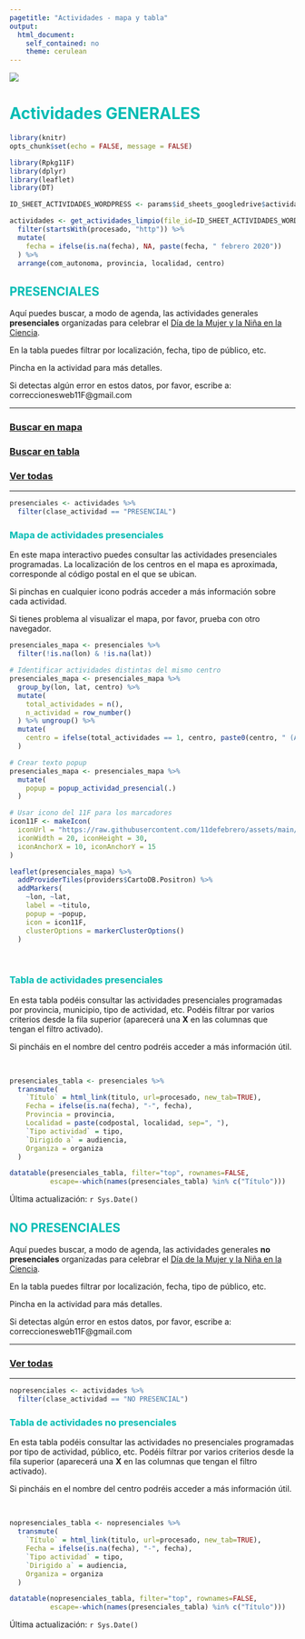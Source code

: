 ```yaml
---
pagetitle: "Actividades - mapa y tabla"
output: 
  html_document: 
    self_contained: no
    theme: cerulean
---
```



![](https://raw.githubusercontent.com/11defebrero/assets/main/images/banner11F.png)


<style type="text/css">

h1 {
  color: #00BCB4;
}
h2 {
  color: #00BCB4;
}
h3 {
  color: #00BCB4;
}
h4 {
  color: #00BCB4;
}
h5 {
  color: #00BCB4;
}
li {
  color: #00BCB4;
}
</style>



# Actividades GENERALES {.tabset .tabset-fade .tabset-pills}


```r
library(knitr)
opts_chunk$set(echo = FALSE, message = FALSE)
```

```r
library(Rpkg11F)
library(dplyr)
library(leaflet)
library(DT)
```

```r

ID_SHEET_ACTIVIDADES_WORDPRESS <- params$id_sheets_googledrive$actividades$wordpress

actividades <- get_actividades_limpio(file_id=ID_SHEET_ACTIVIDADES_WORDPRESS) %>%
  filter(startsWith(procesado, "http")) %>% 
  mutate(
    fecha = ifelse(is.na(fecha), NA, paste(fecha, " febrero 2020"))
  ) %>% 
  arrange(com_autonoma, provincia, localidad, centro)

```



## PRESENCIALES


Aquí puedes buscar, a modo de agenda, las actividades generales **presenciales** organizadas para celebrar el [Día de la Mujer y la Niña en la Ciencia](https://11defebrero.org/).

En la tabla puedes filtrar por localización, fecha, tipo de público, etc.

Pincha en la actividad para más detalles.

Si detectas algún error en estos datos, por favor, escribe a: correccionesweb11F@gmail.com


-------------

### [Buscar en mapa](#mapa-de-actividades-presenciales)

### [Buscar en tabla](#tabla-de-actividades-presenciales)

### [Ver todas](https://11defebrero.org/category/actividades2020/){target="_blank"}

-------------


```r

presenciales <- actividades %>% 
  filter(clase_actividad == "PRESENCIAL")

```


### Mapa de actividades presenciales

En este mapa interactivo puedes consultar las actividades presenciales programadas. La localización de los centros en el mapa es aproximada, corresponde al código postal en el que se ubican.

Si pinchas en cualquier icono podrás acceder a más información sobre cada actividad. 

Si tienes problema al visualizar el mapa, por favor, prueba con otro navegador.

```r

presenciales_mapa <- presenciales %>%
  filter(!is.na(lon) & !is.na(lat))

# Identificar actividades distintas del mismo centro
presenciales_mapa <- presenciales_mapa %>% 
  group_by(lon, lat, centro) %>% 
  mutate(
    total_actividades = n(),
    n_actividad = row_number()
  ) %>% ungroup() %>% 
  mutate(
    centro = ifelse(total_actividades == 1, centro, paste0(centro, " (Actividad ", n_actividad, ")"))
  )

# Crear texto popup
presenciales_mapa <- presenciales_mapa %>% 
  mutate(
    popup = popup_actividad_presencial(.)
  )

```

```r

# Usar icono del 11F para los marcadores
icon11F <- makeIcon(
  iconUrl = "https://raw.githubusercontent.com/11defebrero/assets/main/images/logo_presenciales.png",
  iconWidth = 20, iconHeight = 30,
  iconAnchorX = 10, iconAnchorY = 15
)

leaflet(presenciales_mapa) %>%
  addProviderTiles(providers$CartoDB.Positron) %>% 
  addMarkers(
    ~lon, ~lat, 
    label = ~titulo, 
    popup = ~popup, 
    icon = icon11F,  
    clusterOptions = markerClusterOptions()
  )

```

<br/>


### Tabla de actividades presenciales

En esta tabla podéis consultar las actividades presenciales programadas por provincia, municipio, tipo de actividad, etc. Podéis filtrar por varios criterios desde la fila superior (aparecerá una **X** en las columnas que tengan el filtro activado). 

Si pincháis en el nombre del centro podréis acceder a más información útil. 

<br/>

```r

presenciales_tabla <- presenciales %>% 
  transmute(
    `Título` = html_link(titulo, url=procesado, new_tab=TRUE),
    Fecha = ifelse(is.na(fecha), "-", fecha),
    Provincia = provincia,
    Localidad = paste(codpostal, localidad, sep=", "),
    `Tipo actividad` = tipo,
    `Dirigido a` = audiencia,
    Organiza = organiza
  )

```

```r

datatable(presenciales_tabla, filter="top", rownames=FALSE, 
          escape=-which(names(presenciales_tabla) %in% c("Título")))

```


Última actualización: `r Sys.Date()`




## NO PRESENCIALES 


Aquí puedes buscar, a modo de agenda, las actividades generales **no presenciales** organizadas para celebrar el [Día de la Mujer y la Niña en la Ciencia](https://11defebrero.org/).

En la tabla puedes filtrar por localización, fecha, tipo de público, etc.

Pincha en la actividad para más detalles.

Si detectas algún error en estos datos, por favor, escribe a: correccionesweb11F@gmail.com

-------------

### [Ver todas](https://11defebrero.org/category/actividades2020/){target="_blank"}

-------------


```r

nopresenciales <- actividades %>% 
  filter(clase_actividad == "NO PRESENCIAL")

```


### Tabla de actividades no presenciales

En esta tabla podéis consultar las actividades no presenciales programadas por tipo de actividad, público, etc. Podéis filtrar por varios criterios desde la fila superior (aparecerá una **X** en las columnas que tengan el filtro activado). 

Si pincháis en el nombre del centro podréis acceder a más información útil. 

<br/>

```r

nopresenciales_tabla <- nopresenciales %>% 
  transmute(
    `Título` = html_link(titulo, url=procesado, new_tab=TRUE),
    Fecha = ifelse(is.na(fecha), "-", fecha),
    `Tipo actividad` = tipo,
    `Dirigido a` = audiencia,
    Organiza = organiza
  )

```

```r

datatable(nopresenciales_tabla, filter="top", rownames=FALSE, 
          escape=-which(names(presenciales_tabla) %in% c("Título")))

```


Última actualización: `r Sys.Date()`


